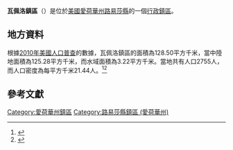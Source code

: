 {{noteTA
|G1=USState
|G2=地名
|G3=Unit
}}
{{Infobox settlement
|official_name            = 瓦佩洛鎮區
|native_name = Wapello Township
|settlement_type          = [[行政鎮區|行政鎮區]]
|image_skyline            = 
|imagesize                = 
|image_map                = 
|mapsize                  = 
|pushpin_map  =USA Iowa
|pushpin_label = 瓦佩洛鎮區
|pushpin_label_position   = top
|pushpin_map_caption      = 瓦佩洛鎮區在愛荷華州的位置
|subdivision_type         = [[世界政區索引|國家]]
|subdivision_type1        = [[美国州份|州份]]
|subdivision_type2        = [[愛荷華州行政区划|縣]]
|subdivision_name         = [[美国|美国]]
|subdivision_name1        = [[愛荷華州|愛荷華州]]
|subdivision_name2        = [[路易莎縣_(愛荷華州)|路易莎縣]]
|elevation_ft             = 581
|elevation_m              = 177
|timezone                 = [[北美中部時區|北美中部時區]]
|area_total_km2           = 128.50
|area_land_km2            = 125.28
|area_water_km2           = 3.22
|area_total_sq_mi         = 
|area_land_sq_mi          = 
|area_water_sq_mi         = 
|population_as_of         = [[2010年美國人口普查|2010]]
|population_footnotes     = 
|population_total         = 2755
|population_density_km2   = auto
|population_density_sq_mi = auto
|utc_offset               = -6
|coordinates              = {{coord|41|10|00|N|91|12|00|W|type:city_region:US-AL_source:GNS-enwiki|display=inline,title}}
| coor_pinpoint           = 
| coordinates_footnotes   = 
|timezone_DST             = CDT
|utc_offset_DST           = -5
|postal_code_type         = [[美國郵區編號|郵區編號]]
|postal_code              = 
|area_code                = {{link-en|电话区号319|Area code 319|319}}
|blank_name = [[地名信息系统|GNIS ID]]
|blank_info = 468890
}}
'''瓦佩洛鎮區'''（{{lang-en|Wapello Township}}）是位於[[美國|美國]][[愛荷華州|愛荷華州]][[路易莎縣_(愛荷華州)|路易莎縣]]的一個[[行政鎮區|行政鎮區]]。

== 地方資料 ==
根據[[2010年美國人口普查|2010年美國人口普查]]的數據，瓦佩洛鎮區的面積為128.50平方千米，當中陸地面積為125.28平方千米，而水域面積為3.22平方千米。當地共有人口2755人，而人口密度為每平方千米21.44人。<ref name="GR8">{{cite web|url=http://factfinder2.census.gov|publisher=[[美国人口调查局|美国人口调查局]]|accessdate=2011-05-14|title=American FactFinder|archive-date=2013-09-11|archive-url=https://web.archive.org/web/20130911234518/http://factfinder2.census.gov/|dead-url=no}}</ref><ref>{{cite web|url=https://www.citypopulation.de/en/usa/iowa/admin/|title=USA: Iowa (Counties and Townships) - City Population}}</ref>

== 參考文獻 ==
{{reflist}}

{{路易莎縣 (愛荷華州)}}

{{DEFAULTSORT:Wapello Township}}
[[Category:愛荷華州鎮區|Category:愛荷華州鎮區]]
[[Category:路易莎縣鎮區_(愛荷華州)|Category:路易莎縣鎮區 (愛荷華州)]]

{{Iowa-geo-stub}}
